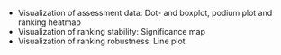 * Visualization of assessment data: Dot- and boxplot, podium plot and ranking heatmap
* Visualization of ranking stability: Significance map
* Visualization of ranking robustness: Line plot
